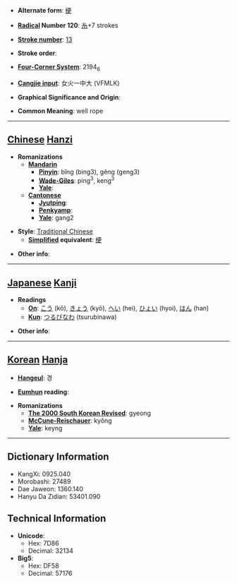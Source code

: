 * '''Alternate form''': [[绠]]

* '''[[Wiktionary:Chinese radical index| Radical]] Number 120''': [[Wiktionary:Chinese radical index 糸|糸]]+7 strokes

* '''[[Wiktionary:Chinese total strokes index|Stroke number]]''': [[Wiktionary:Chinese total strokes index 13|13]]

* '''Stroke order''': 

* '''[[Wiktionary:Chinese four corner index|Four-Corner System]]''': 2194<sub>6</sub>

* '''[[Wiktionary:Chinese Cangjie index|Cangjie input]]''': 女火一中大 (VFMLK)

* '''Graphical Significance and Origin''': 

* '''Common Meaning''': well rope

----

== [[Chinese]] [[Hanzi]] ==

* '''Romanizations'''
** '''[[Mandarin]]'''
*** '''[[Pinyin]]''': bǐng (bing3), gěng (geng3)
*** '''[[Wade-Giles]]''': ping<sup>3</sup>, keng<sup>3</sup>
*** '''[[Yale]]''': 
** '''[[Cantonese]]'''
*** '''[[Jyutping]]''':
*** '''[[Penkyamp]]''': 
*** '''[[Yale]]''': gang2

* '''Style''': [[Traditional Chinese]] 
** '''[[Simplified Chinese|Simplified]] equivalent''': [[绠]]

* '''Other info''': 

----

== [[Japanese]] [[Kanji]] ==

* '''Readings'''
** '''[[On]]''': [[こう]] (kō), [[きょう]] (kyō), [[へい]] (hei), [[ひょい]] (hyoi), [[はん]] (han)
** '''[[Kun]]''': [[つるびなわ]] (tsurubinawa)

* '''Other info''':  

----

== [[Korean]] [[Hanja]] ==

* '''[[Hangeul]]''': 경

* '''[[Eumhun]] reading''': 

* '''Romanizations'''
** '''[[The 2000 South Korean Revised Romanization|The 2000 South Korean Revised]]''': gyeong
** '''[[McCune-Reischauer]]''': kyŏng
** '''[[Yale]]''': keyng

----

== Dictionary Information ==

* KangXi: 0925.040
* Morobashi: 27489
* Dae Jaweon: 1360.140
* Hanyu Da Zidian: 53401.090

== Technical Information ==

* '''Unicode''':
** Hex: 7D86
** Decimal: 32134
* '''Big5''':
** Hex: DF58
** Decimal: 57176